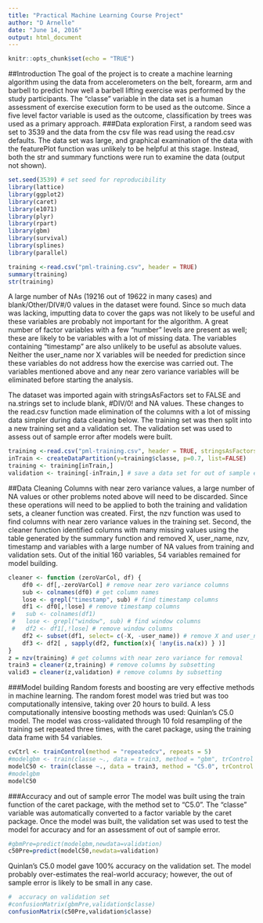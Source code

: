 ```yaml
---
title: "Practical Machine Learning Course Project"
author: "D Arnelle"
date: "June 14, 2016"
output: html_document
---
```


```r
knitr::opts_chunk$set(echo = "TRUE")
```
##Introduction
The goal of the project is to create a machine learning algorithm using the data from accelerometers on the belt, forearm, arm and barbell to predict how well a barbell lifting exercise was performed by the study participants. The "classe" variable in the data set is a human assessment of exercise execution form to be used as the outcome. Since a five level factor variable is used as the outcome, classification by trees was used as a primary approach. 
###Data exploration
First, a random seed was set to 3539 and the data from the csv file was read using the read.csv defaults. The data set was large, and graphical examination of the data with the featurePlot function was unlikely to be helpful at this stage. Instead, both the str and summary functions were run to examine the data (output not shown).
```r
set.seed(3539) # set seed for reproducibility
library(lattice)
library(ggplot2)
library(caret)
library(e1071)
library(plyr)
library(rpart)
library(gbm)
library(survival)
library(splines)
library(parallel)
```

```r
training <-read.csv("pml-training.csv", header = TRUE) 
summary(training)
str(training)
```
A large number of NAs (19216 out of 19622 in many cases) and blank/Other/DIV#/0 values in the dataset were found. Since so much data was lacking, imputting data to cover the gaps was not likely to be useful and these variables are probably not important for the algorithm. A great number of factor variables with a few "number" levels are present as well; these are likely to be variables with a lot of missing data. The variables containing "timestamp" are also unlikely to be useful as absolute values. Neither the user_name nor X variables will be needed for prediction since these variables do not address how the exercise was carried out. The variables mentioned above and any near zero variance variables will be eliminated before starting the analysis. 

The dataset was imported again with stringsAsFactors set to FALSE and na.strings set to include blank, #DIV/0! and NA values. These changes to the read.csv function made elimination of the columns with a lot of missing data simpler during data cleaning below. The training set was then split into a new training set and  a validation set. The validation set was used to assess out of sample error after models were built.
```r
training <-read.csv("pml-training.csv", header = TRUE, stringsAsFactors = FALSE, na.strings = c("","#DIV/0!","NA"))
inTrain <- createDataPartition(y=training$classe, p=0.7, list=FALSE)
training <- training[inTrain,]
validation <- training[-inTrain,] # save a data set for out of sample estimation
```
##Data Cleaning
Columns with near zero variance values, a large number of NA values or other problems noted above will need to be discarded. Since these operations will need to be applied to both the training and validation sets, a cleaner function was created. First, the nzv function was used to find columns with near zero variance values in the training set. Second, the cleaner function identified columns with many missing values using the table generated by the summary function and removed X, user_name, nzv, timestamp and variables with a large number of NA values from training and validation sets. Out of the initial 160 variables, 54 variables remained for model building. 

```r
cleaner <- function (zeroVarCol, df) {
    df0 <- df[,-zeroVarCol] # remove near zero variance columns
    sub <- colnames(df0) # get column names
    lose <- grepl("timestamp", sub) # find timestamp columns
    df1 <- df0[,!lose] # remove timestamp columns
 #   sub <- colnames(df1)
 #   lose <- grepl("window", sub) # find window columns
 #   df2 <- df1[,!lose] # remove window columns    
    df2 <- subset(df1, select= c(-X, -user_name)) # remove X and user_name columns
    df3 <- df2[ , sapply(df2, function(x){ !any(is.na(x)) } )]
}
z = nzv(training) # get columns with near zero variance for removal
train3 = cleaner(z,training) # remove columns by subsetting
valid3 = cleaner(z,validation) # remove columns by subsetting
```
###Model building
Random forests and boosting are very effective methods in machine learning. The random forest model was tried but was too computationally intensive, taking over 20 hours to build. A less computationally intensive boosting methods was used: Quinlan's C5.0 model. The model was cross-validated through 10 fold resampling of the training set repeated three times, with the caret package, using the training data frame with 54 variables.
```r
cvCtrl <- trainControl(method = "repeatedcv", repeats = 5)
#modelgbm <- train(classe ~., data = train3, method = "gbm", trControl = cvCtrl, verbose = FALSE)
modelC50 <- train(classe ~., data = train3, method = "C5.0", trControl = cvCtrl,  verbose = FALSE)
#modelgbm
modelC50
```
###Accuracy and out of sample error
The model was built using the train function of the caret package, with the method set to "C5.0". The "classe" variable was automatically converted to a factor variable by the caret package. Once the model was built, the validation set was used to test the model for accuracy and for an assessment of out of sample error.
```r
#gbmPre=predict(modelgbm,newdata=validation)
c50Pre=predict(modelC50,newdata=validation)
```
Quinlan's C5.0 model gave 100% accuracy on the validation set. The model probably over-estimates the real-world accuracy; however, the out of sample error is likely to be small in any case.
```r
#  accuracy on validation set
#confusionMatrix(gbmPre,validation$classe)
confusionMatrix(c50Pre,validation$classe)
```

